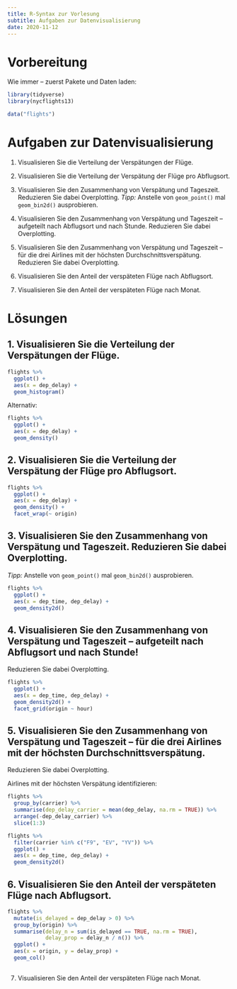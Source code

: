 ```yaml
---
title: R-Syntax zur Vorlesung
subtitle: Aufgaben zur Datenvisualisierung
date: 2020-11-12
---
```



# Vorbereitung

Wie immer -- zuerst Pakete und Daten laden:

```r
library(tidyverse)
library(nycflights13)

data("flights")
```



# Aufgaben zur Datenvisualisierung 

1. Visualisieren Sie die Verteilung der Verspätungen der Flüge.

2. Visualisieren Sie die Verteilung der Verspätung der Flüge pro Abflugsort.

3. Visualisieren Sie den Zusammenhang von Verspätung und Tageszeit. Reduzieren Sie dabei Overplotting. *Tipp:* Anstelle von `geom_point()` mal `geom_bin2d()` ausprobieren.

4. Visualisieren Sie den Zusammenhang von Verspätung und Tageszeit -- aufgeteilt nach Abflugsort und nach Stunde. Reduzieren Sie dabei Overplotting. 

5. Visualisieren Sie den Zusammenhang von Verspätung und Tageszeit -- für die drei Airlines mit der höchsten Durchschnittsverspätung. Reduzieren Sie dabei Overplotting.

6. Visualisieren Sie den Anteil der verspäteten Flüge nach Abflugsort.

7. Visualisieren Sie den Anteil der verspäteten Flüge nach Monat.



# Lösungen

## 1. Visualisieren Sie die Verteilung der Verspätungen der Flüge.



```r
flights %>% 
  ggplot() +
  aes(x = dep_delay) +
  geom_histogram()
```

Alternativ:


```r
flights %>% 
  ggplot() +
  aes(x = dep_delay) +
  geom_density()
```


## 2. Visualisieren Sie die Verteilung der Verspätung der Flüge pro Abflugsort.


```r
flights %>% 
  ggplot() +
  aes(x = dep_delay) +
  geom_density() +
  facet_wrap(~ origin)
```




## 3. Visualisieren Sie den Zusammenhang von Verspätung und Tageszeit. Reduzieren Sie dabei Overplotting. 

*Tipp:* Anstelle von `geom_point()` mal `geom_bin2d()` ausprobieren.



```r
flights %>% 
  ggplot() +
  aes(x = dep_time, dep_delay) +
  geom_density2d()
```



## 4. Visualisieren Sie den Zusammenhang von Verspätung und Tageszeit -- aufgeteilt nach Abflugsort und nach Stunde! 

Reduzieren Sie dabei Overplotting. 


```r
flights %>% 
  ggplot() +
  aes(x = dep_time, dep_delay) +
  geom_density2d() +
  facet_grid(origin ~ hour)
```



## 5. Visualisieren Sie den Zusammenhang von Verspätung und Tageszeit -- für die drei Airlines mit der höchsten Durchschnittsverspätung. 

Reduzieren Sie dabei Overplotting.

Airlines mit der höchsten Verspätung identifizieren:


```r
flights %>% 
  group_by(carrier) %>% 
  summarise(dep_delay_carrier = mean(dep_delay, na.rm = TRUE)) %>% 
  arrange(-dep_delay_carrier) %>% 
  slice(1:3)
```

```r
flights %>% 
  filter(carrier %in% c("F9", "EV", "YV")) %>% 
  ggplot() +
  aes(x = dep_time, dep_delay) +
  geom_density2d()
```





## 6. Visualisieren Sie den Anteil der verspäteten Flüge nach Abflugsort.


```r
flights %>% 
  mutate(is_delayed = dep_delay > 0) %>% 
  group_by(origin) %>% 
  summarise(delay_n = sum(is_delayed == TRUE, na.rm = TRUE),
            delay_prop = delay_n / n()) %>% 
  ggplot() +
  aes(x = origin, y = delay_prop) +
  geom_col()
  
```


7. Visualisieren Sie den Anteil der verspäteten Flüge nach Monat.